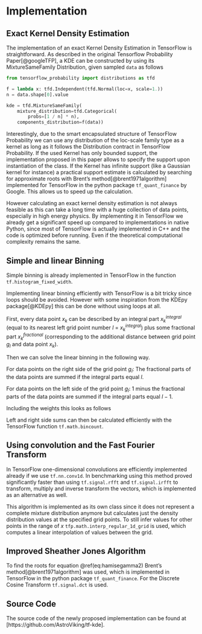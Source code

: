# Implementation {#tensorflowImplementation}

## Exact Kernel Density Estimation

The implementation of an exact Kernel Density Estimation in TensorFlow is straightforward. As described in the original Tensorflow Probability Paper[@googleTFP], a KDE can be constructed by using its MixtureSameFamily Distribution, given sampled `data` as follows

```python

from tensorflow_probability import distributions as tfd

f = lambda x: tfd.Independent(tfd.Normal(loc=x, scale=1.))
n = data.shape[0].value

kde = tfd.MixtureSameFamily(
    mixture_distribution=tfd.Categorical(
        probs=[1 / n] * n),
    components_distribution=f(data))
```

Interestingly, due to the smart encapsulated structure of TensorFlow Probability we can use any distribution of the loc-scale family type as a kernel as long as it follows the Distribution contract in TensorFlow Probability. If the used Kernel has only bounded support, the implementation proposed in this paper allows to specify the support upon instantiation of the class. If the Kernel has infinite support (like a Gaussian kernel for instance) a practical support estimate is calculated by searching for approximate roots with Brent's method[@brent1971algorithm] implemented for TensorFlow in the python package `tf_quant_finance` by Google. This allows us to speed up the calculation.

However calculating an exact kernel density estimation is not always feasible as this can take a long time with a huge collection of data points, especially in high energy physics. By implementing it in TensorFlow we already get a significant speed up compared to implementations in native Python, since most of TensorFlow is actually implemented in C++ and the code is optimized before running. Even if the theoretical computational complexity remains the same.


## Simple and linear Binning

Simple binning is already implemented in TensorFlow in the function `tf.histogram_fixed_width`.

Implementing linear binning efficiently with TensorFlow is a bit tricky since loops should be avoided. However with some inspiration from the KDEpy package[@KDEpy] this can be done without using loops at all. 

First, every data point $x_k$  can be described by an integral part $x^{integral}_k$ (equal to its nearest left grid point number $l$ = $x^{integral}_k$) plus some fractional part $x^{fractional}_k$ (corresponding to the additional distance between grid point $g_l$ and data point $x_k$).

Then we can solve the linear binning in the following way.

For data points on the right side of the grid point $g_l$: The fractional parts of the data points are summed if the integral parts equal $l$. 

For data points on the left side of the grid point $g_l$: $1$ minus the fractional parts of the data points are summed if the integral parts equal $l-1$.

Including the weights this looks as follows

\begin{equation}
c_l = c(g_l) = \sum_{\substack{x^{fractional}_k  \in X^{fractional}\\l = x^{integral}_k}} x^{fractional}_k \cdot w_k + \sum_{\substack{x^{fractional}_k  \in X^{fractional}\\l = x^{integral}_k + 1}} (1-x^{fractional}_k) \cdot w_k
(\#eq:linbinnoloop)
\end{equation}


Left and right side sums can then be calculated efficiently with the TensorFlow function `tf.math.bincount`.


## Using convolution and the Fast Fourier Transform

In TensorFlow one-dimensional convolutions are efficiently implemented already if we use `tf.nn.conv1d`. In benchmarking using this method proved significantly faster than using `tf.signal.rfft` and `tf.signal.irfft` to transform, multiply and inverse transform the vectors, which is implemented as an alternative as well.

This algorithm is implemented as its own class since it does not represent a complete mixture distribution anymore but calculates just the density distribution values at the specified grid points. To still infer values for other points in the range of $x$ `tfp.math.interp_regular_1d_grid` is used, which computes a linear interpolation of values between the grid.

## Improved Sheather Jones Algorithm

To find the roots for equation \@ref(eq:hamisegamma2) Brent's method[@brent1971algorithm] was used, which is implemented in TensorFlow in the python package `tf_quant_finance`. For the Discrete Cosine Transform `tf.signal.dct` is used.

## Source Code

The source code of the newly proposed implementation can be found at [https://github.com/AstroViking/tf-kde].
